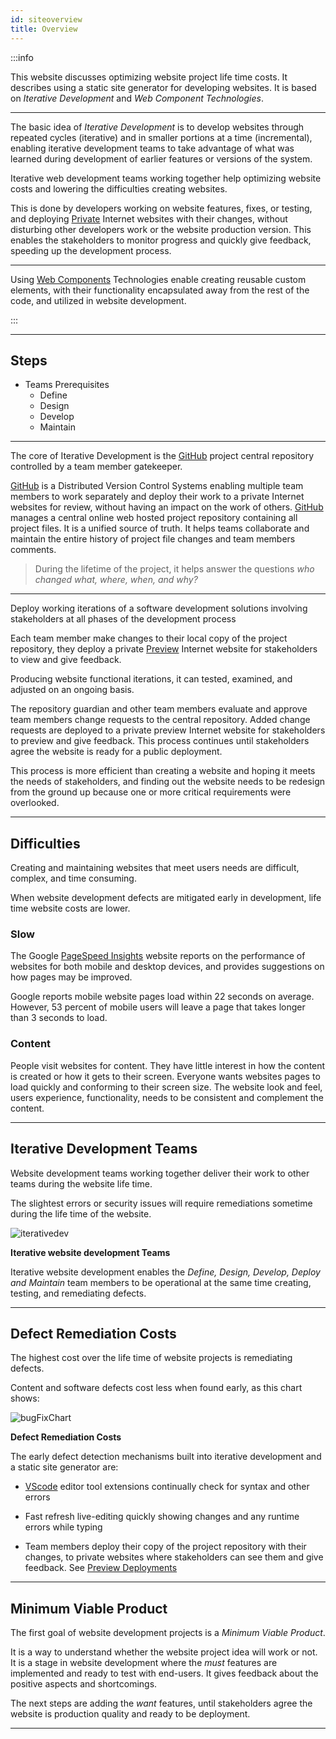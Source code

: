 ```yaml
---
id: siteoverview
title: Overview
---
```


:::info

This website discusses optimizing website project life time costs. It describes using a static site generator for developing websites. It is based on *Iterative Development* and *Web Component Technologies*.

---

The basic idea of *Iterative Development* is to develop websites through repeated cycles (iterative) and in smaller portions at a time (incremental), enabling iterative development teams to take advantage of what was learned during development of earlier features or versions of the system. 

Iterative web development teams working together help optimizing website costs and lowering the difficulties creating websites.

This is done by developers working on website features, fixes, or testing, and deploying [Private](deploy#preview) Internet websites with their changes, without disturbing other developers work or the website production version. This enables the stakeholders to monitor progress and quickly give feedback, speeding up the development process.

---

Using [Web Components](Programming#web-components) Technologies enable creating reusable custom elements, with their functionality encapsulated away from the rest of the code, and utilized in website development.

:::

---

## Steps

- Teams Prerequisites
	- Define
	- Design
	- Develop
	- Maintain



---

The core of Iterative Development is the [GitHub](git-github#gitHub) project central repository controlled by a team member gatekeeper.

[GitHub](git-github#gitHub) is a Distributed Version Control Systems  enabling multiple team members to work separately and deploy their work to a private Internet websites for review, without having an impact on the work of others. [GitHub](git-github#gitHub) manages a central online web hosted project repository containing all project files. It is a unified source of truth. It helps teams collaborate and maintain the entire history of project file changes and team members comments.

> During the lifetime of the project, it helps answer the questions *who changed what, where, when, and why?* 

---

Deploy working iterations of a software development solutions involving stakeholders at all phases of the development process

Each team member make changes to their local copy of the project repository, they deploy a private [Preview](deploy#preview)  Internet website for stakeholders to view and give feedback.

Producing website functional iterations, it can tested, examined, and adjusted on an ongoing basis.

The repository guardian and other team members evaluate and approve team members change requests to the central repository. Added change requests are deployed to a private preview Internet website for stakeholders to preview and give feedback. This process continues until stakeholders agree the website is ready for a public deployment.

This process is more efficient than creating a website and hoping it meets the needs of stakeholders, and finding out the website needs to be redesign from the ground up because one or more critical requirements were overlooked.

---

## Difficulties

Creating and maintaining websites that meet users needs are difficult, complex, and time consuming.

When website development defects are mitigated early in development, life time website costs are lower.

### Slow

The Google [PageSpeed Insights](https://pagespeed.web.dev/) website reports on the performance of websites for both mobile and desktop devices, and provides suggestions on how pages may be improved.

Google reports mobile website pages load within 22 seconds on average. However, 53 percent of mobile users will leave a page that takes longer than 3 seconds to load.

### Content

People visit websites for content. They have little interest in how the content is created or how it gets to their screen. Everyone wants websites pages to load quickly and conforming to their screen size. The website look and feel, users experience, functionality, needs to be consistent and complement the content.

---

## Iterative Development Teams


Website development teams working together deliver their work to other teams during the website life time.

The slightest errors or security issues will require remediations sometime during the life time of the website.

![iterativedev](/img/iterativedev.png)

**Iterative website development Teams**

Iterative website development enables the *Define, Design, Develop, Deploy and Maintain* team members to be operational at the same time creating, testing, and remediating defects.

---

## Defect Remediation Costs

The highest cost over the life time of website projects is remediating defects.

Content and software defects cost less when found early, as this chart shows:

![bugFixChart](/img/bugFixChart.jpg)

**Defect Remediation Costs**

The early defect detection mechanisms built into iterative development and a static site generator are:

- [VScode](developmenttools#vscode) editor tool extensions continually check for syntax and other errors

- Fast refresh live-editing quickly showing changes and any runtime errors while typing

- Team members deploy their copy of the project repository with their changes, to private websites where stakeholders can see them and give feedback.  See [Preview Deployments](glossary#preview-deployments)

---

## Minimum Viable Product

The first goal of website development projects is a *Minimum Viable Product*. 

It is a way to understand whether the website project idea will work or not. It is a stage in website development where the *must* features are implemented and ready to test with end-users. It gives feedback about the positive aspects and shortcomings.

The next steps are adding the *want* features, until stakeholders agree the website is production quality and ready to be deployment.

---

